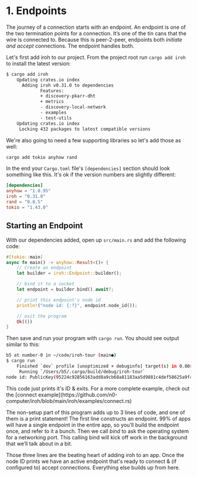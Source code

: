 
# 1. Endpoints

The journey of a connection starts with an endpoint. An endpoint is one of the two termination points for a connection. It’s one of the tin cans that the wire is connected to. Because this is peer-2-peer, endpoints both _initiate_ *and* _accept_ connections. The endpoint handles both.

Let's first add iroh to our project. From the project root run `cargo add iroh` to install the latest version:

```bash
$ cargo add iroh
    Updating crates.io index
      Adding iroh v0.31.0 to dependencies
             Features:
             + discovery-pkarr-dht
             + metrics
             - discovery-local-network
             - examples
             - test-utils
    Updating crates.io index
     Locking 432 packages to latest compatible versions
```

We're also going to need a few supporting libraries so let's add those as well:

```bash
cargo add tokio anyhow rand
```

In the end your `Cargo.toml` file's `[dependencies]` section should look something like this. It's ok if the version numbers are slightly different:

```toml
[dependencies]
anyhow = "1.0.95"
iroh = "0.31.0"
rand = "0.8.5"
tokio = "1.43.0"
```

## Starting an Endpoint

With our dependencies added, open up `src/main.rs` and add the following code:

```rust
#[tokio::main]
async fn main() -> anyhow::Result<()> {
    // Create an endpoint
    let builder = iroh::Endpoint::builder();

    // bind it to a socket
    let endpoint = builder.bind().await?;

    // print this endpoint's node id
    println!("node id: {:?}", endpoint.node_id());

    // exit the program
    Ok(())
}
```


Then save and run your program with `cargo run`. You should see output similar to this:

```bash
b5 at number-0 in ~/code/iroh-tour (main●)
$ cargo run
    Finished `dev` profile [unoptimized + debuginfo] target(s) in 0.80s
     Running `/Users/b5/.cargo/build/debug/iroh-tour`
node id: PublicKey(95224c92856163add8a9cb68a81183aa5d9881c4def58625a9f4266a0743b479)
```

<Note>
  This code just prints it's ID & exits. For a more complete example, check out the [connect example](https://github.com/n0-computer/iroh/blob/main/iroh/examples/connect.rs)
</Note>

The non-setup part of this program adds up to 3 lines of code, and one of them is a print statement! The first line constructs an endpoint. 99% of apps will have a single endpoint in the entire app, so you’ll build the endpoint once, and refer to it a bunch. Then we call *bind* to ask the operating system for a networking port. This calling bind will kick off work in the background that we’ll talk about in a bit.

Those three lines are the beating heart of adding iroh to an app. Once the node ID prints we have an active endpoint that's ready to connect & (if configured to) accept connections. Everything else builds up from here.

<div className='flex'>
  <div className="flex flex-col items-start gap-3">
    <PageLink label="Previous" page={{ href: "/docs/tour", title: "Overview" }} previous />
  </div>
  <div className="ml-auto flex flex-col items-end gap-3">
    <PageLink label="Next" page={{ href: "/docs/tour/2-relays", title: "Relays" }} />
  </div>
</div>
